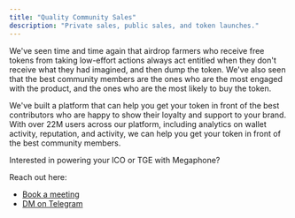 ```yaml
---
title: "Quality Community Sales"
description: "Private sales, public sales, and token launches."
---
```


We've seen time and time again that airdrop farmers who receive free tokens from
taking low-effort actions always act entitled when they don't receive what they
had imagined, and then dump the token. We've also seen that the best community
members are the ones who are the most engaged with the product, and the ones who
are the most likely to buy the token.

We've built a platform that can help you get your token in front of the best
contributors who are happy to show their loyalty and support to your brand.
With over 22M users across our platform, including analytics on wallet activity,
reputation, and activity, we can help you get your token in front of the best
community members.

Interested in powering your ICO or TGE with Megaphone? 

Reach out here: 
- [Book a meeting](https://calendly.com/thatguyatdeform/coffee)
- [DM on Telegram](https://t.me/thatguyintech)